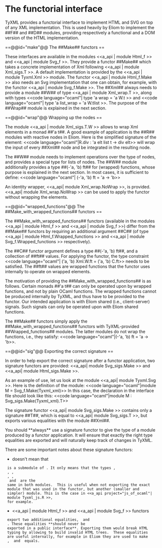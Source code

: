 = The functorial interface =

TyXML provides a functorial interface to implement HTML and SVG on top
of any XML implementation. This is used heavily by Eliom to implement
the ##F## and ##D## modules, providing respectively a functional and
a DOM version of the HTML implementation.


==@@id="make"@@ The ##Make## functors ==

These interfaces are available in the modules
<<a_api | module Html_f >> and <<a_api | module Svg_f >>.
They provide a functor ##Make## which takes a concrete implementation
of Xml following <<a_api | module Xml_sigs.T >>. A default
implementation is provided by the <<a_api | module Tyxml.Xml >> module.  The
functor <<a_api | module Html_f.Make >> also needs an Svg
implementation that one can obtain, for example, with the functor
<<a_api | module Svg_f.Make >>.  The ##Xml## always needs to provide a
module ##W## of type <<a_api | module Xml_wrap.T >>, along with types
<<code language="ocaml"| type 'a wrap = 'a W.t >> and
<<code language="ocaml"| type 'a list_wrap = 'a W.tlist >>.
The purpose of the ##Wrap## module is explained in the next section.


==@@id="wrap"@@ Wrapping up the nodes ==

The module <<a_api | module Xml_sigs.T.W >> allows to wrap Xml elements
in a monad ##'a t##.  A good example of application is the ##R##
modules with reactive nodes in Eliom. Here is the simplified signature
of the {{{div}}} element:
<<code language="ocaml"|R.div : 'a elt list t -> div elt>>
{{{t}}} will wrap the input of every ##Xml## node and be
integrated in the resulting node.

The ##W## module needs to implement operations over the type of nodes,
and provides a special type for lists of nodes. The ##W## module
additionally provides a type ##(-'a, 'b) ft## for (wrapped) functions,
whose purpose is explained in the next section. In most cases, it is
sufficient to define:
<<code language="ocaml"| (-'a, 'b) ft = 'a -> 'b>>

An identity wrapper, <<a_api| module Xml_wrap.NoWrap >>, is
provided. <<a_api| module Xml_wrap.NoWrap >> can be used to apply the
functor without wrapping the elements.


==@@id="wrapped_functions"@@ The ##Make_with_wrapped_functions## functors ==

The ##Make_with_wrapped_functions## functors (available in the modules
<<a_api | module Html_f >> and <<a_api | module Svg_f >>) differ from
the ##Make## functors by requiring an additional argument ##C## (of
type <<a_api | module Html_f.Wrapped_functions >> and
<<a_api | module Svg_f.Wrapped_functions >> respectively).

The ##C## functor argument defines a type ##(-'a, 'b) ft##, and a
collection of ##ft## values. For applying the functor, the type
constraint
<<code language="ocaml"| ('a, 'b) Xml.W.ft = ('a, 'b) C.ft>>
needs to be satisfied. The ##ft## values are wrapped functions that
the functor uses internally to operate on wrapped elements.

The motivation of providing the ##Make_with_wrapped_functions## is as
follows. Certain monads ##'a t## can only be operated upon by wrapped
functions, and not by plain OCaml functions. The wrapped functions
cannot be produced internally by TyXML, and thus have to be provided
to the functor. Our intended application is with Eliom shared (i.e.,
client-server) signals. Such signals can only be operated upon with
Eliom shared functions.

The ##Make## functors simply apply the ##Make_with_wrapped_functions##
functors with TyXML-provided ##Wrapped_functions## modules. The latter
modules do not wrap the functions, i.e., they satisfy:
<<code language="ocaml"|(-'a, 'b) ft = 'a -> 'b>>.


==@@id="sig"@@ Exporting the correct signature ==

In order to help export the correct signature after a functor
application, two signature functors are provided:
<<a_api| module Svg_sigs.Make >> and <<a_api| module Html_sigs.Make >>.

As an example of use, let us look at the module <<a_api| module Tyxml.Svg >>.
Here is the definition of the module:
<<code language="ocaml"|module M = Svg_f.Make(Tyxml_xml)>>
In this case, the declaration in the interface file should look like
this: <<code language="ocaml"|module M : Svg_sigs.Make(Tyxml_xml).T>>

The signature functor <<a_api| module Svg_sigs.Make >> contains only a
signature ##T##, which is equal to <<a_api| module Svg_sigs.T >>, but
exports various equalities with the module ##Xml##.

You should **always** use a signature functor to give the type of a
module produced by a functor application. It will ensure that exactly
the right type equalities are exported and will naturally keep track
of changes in TyXML.

There are some important notes about these signature functors:
* {{{module M : Svg_sigs.Make(Tyxml_xml).T}}} doesn't mean that {{{M.Xml}}}
  is a submodule of {{{Xml}}}. It only means that the types {{{uri}}},
  {{{event_handler}}}, {{{mouse_event_handler}}},
  {{{keyboard_event_handler}}}, {{{touch_event_handler}}},
  {{{attrib}}} and {{{elt}}} are the
  same in both modules.  This is useful when not exporting the exact
  module that was used in the functor, but another (smaller and
  simpler) module. This is the case in <<a_api project="js_of_ocaml"| module Tyxml_js.R >>,
  for example.

* <<a_api | module Html_f >> and <<a_api | module Svg_f >> functors
  export two additional equalities, {{{+'a elt = Xml.elt}}} and
  {{{+'a attrib = Xml.attrib}}}. These equalities **should never be
  exported in a public interface**. Exporting them would break HTML
  typing by allowing to build invalid HTML trees.  These equalities
  are useful internally, for example in Eliom they are used to make
  {{{F.elt}}}, {{{D.elt}}} and {{{R.elt}}} equals.
